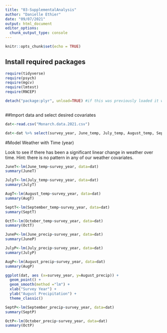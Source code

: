 ```yaml
---
title: "03-SupplementalAnalysis"
author: "Danielle Ethier"
date: "09/07/2021"
output: html_document
editor_options: 
  chunk_output_type: console
---
```


```r
knitr::opts_chunk$set(echo = TRUE)
```

## Install required packages

```r

require(tidyverse)  
require(psych)
require(mgcv)
require(lmtest)
require(RNCEP)

detach("package:plyr", unload=TRUE) #if this was previously loaded it will cause a headache. 
 
```

##Import data and select desired covariates

```r

dat<-read.csv("Monarch.data.2021.csv")

dat<-dat %>% select(survey_year, June_temp, July_temp, August_temp, September_temp, October_temp, Summer_temp, Summer_temp, June_precip, July_precip, August_precip, September_precip, October_precip, Summer_precip)

```

#Model Weather with Time (year)

Look to see if there has been a significant linear change in weather over time. Hint: there is no pattern in any of our weather covariates. 

```r

JuneT<-lm(June_temp~survey_year, data=dat)
summary(JuneT)

JulyT<-lm(July_temp~survey_year, data=dat)
summary(JulyT)

AugT<-lm(August_temp~survey_year, data=dat)
summary(AugT)

SeptT<-lm(September_temp~survey_year, data=dat)
summary(SeptT)

OctT<-lm(October_temp~survey_year, data=dat)
summary(OctT)

JuneP<-lm(June_precip~survey_year, data=dat)
summary(JuneP)

JulyP<-lm(July_precip~survey_year, data=dat)
summary(JulyP)

AugP<-lm(August_precip~survey_year, data=dat)
summary(AugP)

ggplot(dat, aes (x=survey_year, y=August_precip)) +
  geom_point() +
  geom_smooth(method ="lm") + 
  xlab("Survey Year") +
  ylab("August Precipitation") +
  theme_classic()

SeptP<-lm(September_precip~survey_year, data=dat)
summary(SeptP)

OctP<-lm(October_precip~survey_year, data=dat)
summary(OctP)

```

